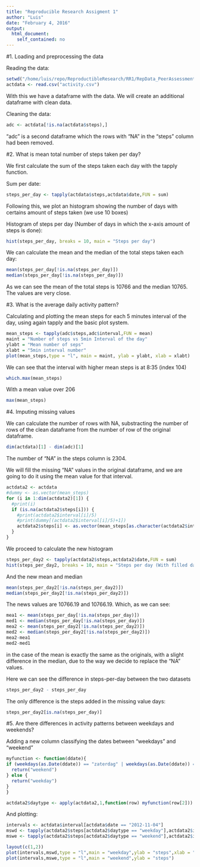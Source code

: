 ```yaml
---
title: "Reproducible Research Assigment 1"
author: "Luis"
date: "February 4, 2016"
output: 
  html_document: 
    self_contained: no
---
```


#1. Loading and preprocessing the data

Reading the data:
```r
setwd("/home/luis/repo/ReproductibleResearch/RR1/RepData_PeerAssessment1")
actdata <- read.csv("activity.csv")
```
With this we have a dataframe with the data. We will create an additional dataframe with clean data.

Cleaning the data:
```r
adc <- actdata[!is.na(actdata$steps),]
```
"adc" is a second dataframe which the rows with "NA" in the "steps" column had been removed.

#2. What is mean total number of steps taken per day?

We first calculate the sum of the steps taken each day with the tapply function.

Sum per date:
```r
steps_per_day <- tapply(actdata$steps,actdata$date,FUN = sum)
```

Following this, we plot an histogram showing the number of days with certains amount of steps taken (we use 10 boxes)

Histogram of steps per day (Number of days in which the x-axis amount of steps is done):
```r
hist(steps_per_day, breaks = 10, main = "Steps per day")
```

We can calculate the mean and the median of the total steps taken each day:
```r
mean(steps_per_day[!is.na(steps_per_day)])
median(steps_per_day[!is.na(steps_per_day)])
```
As we can see the mean of the total steps is 10766 and the median 10765. The values are very close.

#3. What is the average daily activity pattern?

Calculating and plotting the mean steps for each 5 minutes interval of the day, using again tapply and the basic plot system.
```r
mean_steps <- tapply(adc$steps,adc$interval,FUN = mean)
maint = "Number of steps vs 5min Interval of the day"
ylabt = "Mean number of seps"
xlabt = "5min interval number"
plot(mean_steps,type = "l", main = maint, ylab = ylabt, xlab = xlabt)
```

We can see that the interval with higher mean steps is at 8:35 (index 104)
```r
which.max(mean_steps)
```
With a mean value over 206
```r
max(mean_steps)
```


#4. Imputing missing values

We can calculate the number of rows with NA, substracting the number of rows of the clean dataframe from the number of row of the original dataframe.
```r
dim(actdata)[1] - dim(adc)[1]
```
The number of "NA" in the steps column is 2304.

We will fill the missing "NA" values in the original dataframe, and we are going to do it using the mean value for that interval.
```r
actdata2 <- actdata
#dummy <- as.vector(mean_steps)
for (i in 1:dim(actdata2)[1]) {
  #print(i)
  if (is.na(actdata2$steps[i])) {
    #print(actdata2$interval[i]/5)
    #print(dummy[(actdata2$interval[i]/5)+1])
    actdata2$steps[i] <- as.vector(mean_steps[as.character(actdata2$interval[i])])
  }
}
```

We proceed to calculate the new histogram
```r
steps_per_day2 <- tapply(actdata2$steps,actdata2$date,FUN = sum)
hist(steps_per_day2, breaks = 10, main = "Steps per day (With filled data)")
```

And the new mean and median
```r
mean(steps_per_day2[!is.na(steps_per_day2)])
median(steps_per_day2[!is.na(steps_per_day2)])
```
The news values are 10766.19 and 10766.19. Which, as we can see:
```r
mea1 <- mean(steps_per_day[!is.na(steps_per_day)])
med1 <- median(steps_per_day[!is.na(steps_per_day)])
mea2 <- mean(steps_per_day2[!is.na(steps_per_day2)])
med2 <- median(steps_per_day2[!is.na(steps_per_day2)])
mea2-mea1
med2-med1
```
in the case of the mean is exactly the same as the originals, with a slight difference in the median, due to the way we decide to replace the "NA" values.

Here we can see the difference in steps-per-day between the two datasets
```r
steps_per_day2 - steps_per_day
```
The only difference is the steps added in the missing value days:
```r
steps_per_day2[is.na(steps_per_day)]
```

#5. Are there differences in activity patterns between weekdays and weekends?

Adding a new column classifying the dates between "weekdays" and "weekend"
```r

myfunction <- function(ddate){
if (weekdays(as.Date(ddate)) == "zaterdag" | weekdays(as.Date(ddate)) == "zondag"){
  return("weekend")
} else {
  return("weekday")
}  
}

actdata2$daytype <- apply(actdata2,1,function(row) myfunction(row[2]))
```

And plotting:

```r
intervals <- actdata$interval[actdata$date == "2012-11-04"]
mswd <- tapply(actdata2$steps[actdata2$daytype == "weekday"],actdata2$interval[actdata2$daytype == "weekday"],FUN = mean)
mswe <- tapply(actdata2$steps[actdata2$daytype == "weekend"],actdata2$interval[actdata2$daytype == "weekend"],FUN = mean)

layout(c(1,2))
plot(intervals,mswd,type = "l",main = "weekday",ylab = "steps",xlab = "")
plot(intervals,mswe,type = "l",main = "weekend",ylab = "steps")
```


